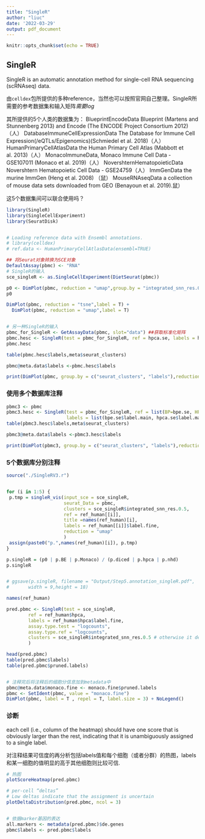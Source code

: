 ```yaml
---
title: "SingleR"
author: "liuc"
date: '2022-03-29'
output: pdf_document
---
```


```r
knitr::opts_chunk$set(echo = TRUE)
```

## SingleR

SingleR is an automatic annotation method for single-cell RNA sequencing (scRNAseq) data.

由`celldex`包所提供的多种reference，当然也可以按照官网自己整理。SingleR所需要的参考数据集和输入矩阵*需要log*

其所提供的5个人类的数据集为：
BlueprintEncodeData Blueprint (Martens and Stunnenberg 2013) and Encode (The ENCODE Project Consortium 2012) （人）
DatabaseImmuneCellExpressionData The Database for Immune Cell Expression(/eQTLs/Epigenomics)(Schmiedel et al. 2018)（人）
HumanPrimaryCellAtlasData the Human Primary Cell Atlas (Mabbott et al. 2013)（人）
MonacoImmuneData, Monaco Immune Cell Data - GSE107011 (Monaco et al. 2019)（人）
NovershternHematopoieticData Novershtern Hematopoietic Cell Data - GSE24759（人）
ImmGenData the murine ImmGen (Heng et al. 2008) （鼠）
MouseRNAseqData a collection of mouse data sets downloaded from GEO (Benayoun et al. 2019).鼠）

这5个数据集间可以联合使用吗？


```r
library(SingleR)
library(SingleCellExperiment)
library(SeuratDisk)


# Loading reference data with Ensembl annotations.
# library(celldex)
# ref.data <- HumanPrimaryCellAtlasData(ensembl=TRUE)
```

```r
## 将Seurat对象转换为SCE对象
DefaultAssay(pbmc) <- "RNA"
# SingleR的输入
sce_singleR <- as.SingleCellExperiment(DietSeurat(pbmc))

p0 <- DimPlot(pbmc, reduction = "umap",group.by = "integrated_snn_res.0.5",label = T)
p0

DimPlot(pbmc, reduction = "tsne",label = T) +
  DimPlot(pbmc, reduction = "umap",label = T)


# 另一种SingleR的输入
pbmc_for_SingleR <- GetAssayData(pbmc, slot="data") ##获取标准化矩阵
pbmc.hesc <- SingleR(test = pbmc_for_SingleR, ref = hpca.se, labels = hpca.se$label.main) #
pbmc.hesc

table(pbmc.hesc$labels,meta$seurat_clusters)

pbmc@meta.data$labels <-pbmc.hesc$labels

print(DimPlot(pbmc, group.by = c("seurat_clusters", "labels"),reduction = "umap"))


```

### 使用多个数据库注释

```r
pbmc3 <- pbmc
pbmc3.hesc <- SingleR(test = pbmc_for_SingleR, ref = list(BP=bpe.se, HPCA=hpca.se), 
                      labels = list(bpe.se$label.main, hpca.se$label.main)) 
table(pbmc3.hesc$labels,meta$seurat_clusters)

pbmc3@meta.data$labels <-pbmc3.hesc$labels

print(DimPlot(pbmc3, group.by = c("seurat_clusters", "labels"),reduction = "umap"))
```



### 5个数据库分别注释

```r
source("./SingleRV3.r")


for (i in 1:5) {
 p.tmp = singleR_vis(input_sce = sce_singleR,
                     seurat_Data = pbmc,
                     clusters = sce_singleR$integrated_snn_res.0.5,
                     ref = ref_human[[i]],
                     title =names(ref_human)[i],
                     labels = ref_human[[i]]$label.fine,
                     reduction = "umap"
                     )
 assign(paste0("p.",names(ref_human)[i]), p.tmp)
}

p.singleR = (p0 | p.BE | p.Monaco) / (p.diced | p.hpca | p.nhd)
p.singleR


# ggsave(p.singleR, filename = "Output/Step5.annotation_singleR.pdf",
#       width = 9,height = 18)
```

```r
names(ref_human)

pred.pbmc <- SingleR(test = sce_singleR,
        ref = ref_human$hpca,
        labels = ref_human$hpca$label.fine,
        assay.type.test = "logcounts", 
        assay.type.ref = "logcounts",
        clusters = sce_singleR$integrated_snn_res.0.5 # otherwise it defaults to per-cell annotation
        )

head(pred.pbmc)
table(pred.pbmc$labels)
table(pred.pbmc$pruned.labels)


# 注释完后将注释后的细胞分信息加到metadata中
pbmc@meta.data$monaco.fine <- monaco.fine$pruned.labels
pbmc <- SetIdent(pbmc, value = "monaco.fine")
DimPlot(pbmc, label = T , repel = T, label.size = 3) + NoLegend()

```

### 诊断

each cell (i.e., column of the heatmap) should have one score that is obviously larger than the rest, indicating that it is unambiguously assigned to a single label.

对注释结果可信度的再分析包括labels值和每个细胞（或者分群）的热图，labels和某一细胞的值明显的高于其他细胞则比较可信.

```r
# 热图
plotScoreHeatmap(pred.pbmc)

# per-cell “deltas”
# Low deltas indicate that the assignment is uncertain
plotDeltaDistribution(pred.pbmc, ncol = 3)


# 依据marker基因的表达
all.markers <- metadata(pred.pbmc)$de.genes
pbmc$labels <- pred.pbmc$labels

```



